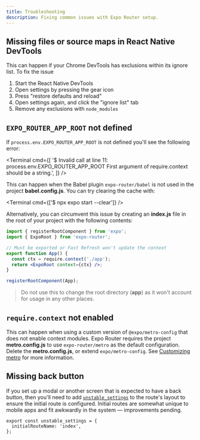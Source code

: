 ```yaml
---
title: Troubleshooting
description: Fixing common issues with Expo Router setup.
---
```



## Missing files or source maps in React Native DevTools

This can happen if your Chrome DevTools has exclusions within its ignore list. To fix the issue

1. Start the React Native DevTools
2. Open settings by pressing the gear icon
3. Press "restore defaults and reload"
4. Open settings again, and click the "ignore list" tab
5. Remove any exclusions with `node_modules`

## `EXPO_ROUTER_APP_ROOT` not defined

If `process.env.EXPO_ROUTER_APP_ROOT` is not defined you'll see the following error:

<Terminal
  cmd={[
    '$ Invalid call at line 11: process.env.EXPO_ROUTER_APP_ROOT First argument of require.context should be a string.',
  ]}
/>

This can happen when the Babel plugin `expo-router/babel` is not used in the project **babel.config.js**. You can try clearing the cache with:

<Terminal cmd={['$ npx expo start --clear']} />

Alternatively, you can circumvent this issue by creating an **index.js** file in the root of your project with the following contents:

```jsx index.js
import { registerRootComponent } from 'expo';
import { ExpoRoot } from 'expo-router';

// Must be exported or Fast Refresh won't update the context
export function App() {
  const ctx = require.context('./app');
  return <ExpoRoot context={ctx} />;
}

registerRootComponent(App);
```

> Do not use this to change the root directory (**app**) as it won't account for usage in any other places.

## `require.context` not enabled

This can happen when using a custom version of `@expo/metro-config` that does not enable context modules. Expo Router requires the project **metro.config.js** to use `expo-router/metro` as the default configuration. Delete the **metro.config.js**, or extend `expo/metro-config`. See [Customizing metro](/guides/customizing-metro/) for more information.

## Missing back button

If you set up a modal or another screen that is expected to have a back button, then you'll need to add [`unstable_settings`](/router/advanced/router-settings/) to the route's layout to ensure the initial route is configured. Initial routes are somewhat unique to mobile apps and fit awkwardly in the system &mdash; improvements pending.

```tsx app/_layout.tsx
export const unstable_settings = {
  initialRouteName: 'index',
};
```
